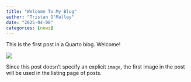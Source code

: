 ```yaml
---
title: "Welcome To My Blog"
author: "Tristan O'Malley"
date: "2025-04-08"
categories: [news]
---
```


This is the first post in a Quarto blog. Welcome!

![](thumbnail.jpg)

Since this post doesn't specify an explicit `image`, the first image in the post will be used in the listing page of posts.
